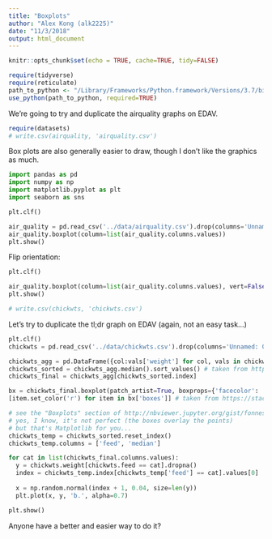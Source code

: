 ```yaml
---
title: "Boxplots"
author: "Alex Kong (alk2225)"
date: "11/3/2018"
output: html_document
---
```


```r
knitr::opts_chunk$set(echo = TRUE, cache=TRUE, tidy=FALSE)
```

```r
require(tidyverse)
require(reticulate)
path_to_python <- "/Library/Frameworks/Python.framework/Versions/3.7/bin/python3"
use_python(path_to_python, required=TRUE)
```

We're going to try and duplicate the airquality graphs on EDAV.

```r
require(datasets)
# write.csv(airquality, 'airquality.csv')
```

Box plots are also generally easier to draw, though I don't like the graphics as much.

```python
import pandas as pd
import numpy as np
import matplotlib.pyplot as plt
import seaborn as sns

plt.clf()

air_quality = pd.read_csv('../data/airquality.csv').drop(columns='Unnamed: 0')
air_quality.boxplot(column=list(air_quality.columns.values))
plt.show()
```

Flip orientation:

```python
plt.clf()

air_quality.boxplot(column=list(air_quality.columns.values), vert=False)
plt.show()
```

```r
# write.csv(chickwts, 'chickwts.csv')
```

Let's try to duplicate the tl;dr graph on EDAV (again, not an easy task...)

```python
plt.clf()
chickwts = pd.read_csv('../data/chickwts.csv').drop(columns='Unnamed: 0')

chickwts_agg = pd.DataFrame({col:vals['weight'] for col, vals in chickwts.groupby('feed')})
chickwts_sorted = chickwts_agg.median().sort_values() # taken from https://stackoverflow.com/questions/21912634/how-can-i-sort-a-boxplot-in-pandas-by-the-median-values
chickwts_final = chickwts_agg[chickwts_sorted.index]

bx = chickwts_final.boxplot(patch_artist=True, boxprops={'facecolor': '#AAAAAA', 'color': '#FFCC00', 'linestyle': '-'}, medianprops={'color': 'red', 'linestyle': '-'}, return_type='dict')
[item.set_color('r') for item in bx['boxes']] # taken from https://stackoverflow.com/questions/35160956/pandas-boxplot-set-color-and-properties-for-box-median-mean

# see the "Boxplots" section of http://nbviewer.jupyter.org/gist/fonnesbeck/5850463 for additional info about how to jitter
# yes, I know, it's not perfect (the boxes overlay the points)
# but that's Matplotlib for you...
chickwts_temp = chickwts_sorted.reset_index()
chickwts_temp.columns = ['feed', 'median']

for cat in list(chickwts_final.columns.values):
  y = chickwts.weight[chickwts.feed == cat].dropna()
  index = chickwts_temp.index[chickwts_temp['feed'] == cat].values[0]
  
  x = np.random.normal(index + 1, 0.04, size=len(y))
  plt.plot(x, y, 'b.', alpha=0.7)

plt.show()
```

Anyone have a better and easier way to do it?